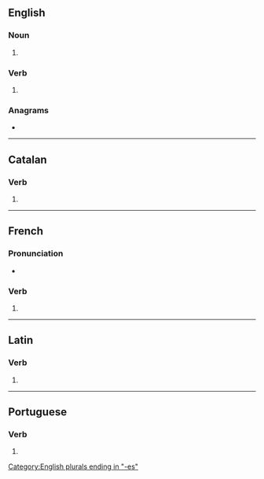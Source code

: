 {{also|cessés}}
==English==

===Noun===
{{head|en|noun form}}

# {{plural of|en|cess}}

===Verb===
{{head|en|verb form}}

# {{en-third-person singular of|cess}}

===Anagrams===
* {{anagrams|en|a=ceesss|secess}}

[[Category:English plurals ending in "-es"]]

----

==Catalan==

===Verb===
{{head|ca|verb form}}

# {{ca-verb form of|p=2|n=sg|t=pres|m=ind|cessar}}

----

==French==

===Pronunciation===
* {{audio|fr|LL-Q150 (fra)-Lyokoï-cesses.wav|Audio}}

===Verb===
{{head|fr|verb form}}

# {{inflection of|fr|cesser||2|s|pres|ind//sub}}

----

==Latin==

===Verb===
{{la-verb-form|cessēs}}

# {{inflection of|la|cessō||2|s|pres|actv|subj}}

----

==Portuguese==

===Verb===
{{head|pt|verb form}}

# {{pt-verb form of|cessar}}